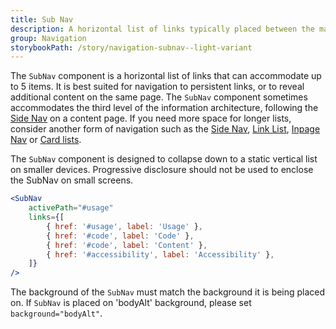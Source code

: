 ```yaml
---
title: Sub Nav
description: A horizontal list of links typically placed between the main navigation and page content.
group: Navigation
storybookPath: /story/navigation-subnav--light-variant
---
```


The `SubNav` component is a horizontal list of links that can accommodate up to 5 items. It is best suited for navigation to persistent links, or to reveal additional content on the same page. The `SubNav` component sometimes accommodates the third level of the information architecture, following the [Side Nav](/packages/navigation/side-nav) on a content page. If you need more space for longer lists, consider another form of navigation such as the [Side Nav](/packages/navigation/side-nav), [Link List](/packages/navigation/link-list), [Inpage Nav](/packages/navigation/inpage-nav) or [Card lists](/packages/layout/card#card-lists).

The `SubNav` component is designed to collapse down to a static vertical list on smaller devices. Progressive disclosure should not be used to enclose the SubNav on small screens.

```jsx live
<SubNav
	activePath="#usage"
	links={[
		{ href: '#usage', label: 'Usage' },
		{ href: '#code', label: 'Code' },
		{ href: '#code', label: 'Content' },
		{ href: '#accessibility', label: 'Accessibility' },
	]}
/>
```

The background of the `SubNav` must match the background it is being placed on. If `SubNav` is placed on 'bodyAlt' background, please set `background="bodyAlt"`.
